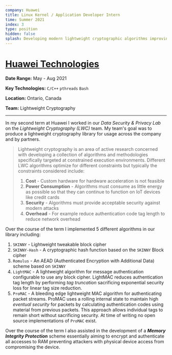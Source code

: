 ```yaml
---
company: Huawei
title: Linux Kernel / Application Developer Intern
time: Summer 2021
index: 3
type: position
hidden: false
splash: Developing modern lightweight cryptographic algorithms improving data security in next-gen IoT devices
---
```


# [Huawei Technologies](https://www.huawei.com/)

**Date Range:** May - Aug 2021

**Key Technologies:** `C/C++` `pthreads` `Bash`

**Location:** Ontario, Canada

**Team:** Lightweight Cryptography

---

In my second term at Huawei I worked in our *Data Security & Privacy Lab* on the *Lightweight Cryptography (LWC)* team. My team's goal was to produce a lightweight cryptography library for usage across the company and by partners.

> Lightweight cryptography is an area of active research concerned with developing a collection of algorithms and methodologies specifically targeted at constrained execution environments. Different LWC algorithms optimize for different constraints but typically the constraints considered include:
> 1. **Cost** - Custom hardware for hardware acceleration is not feasible
> 2. **Power Consumption** - Algorithms must consume as little energy as possible so that they can continue to function on IoT devices like credit cards
> 3. **Security** - Algorithms must provide acceptable security against modern attacks
> 4. **Overhead** - For example reduce authentication code tag length to reduce network overhead

Over the course of the term I implemented 5 different algorithms in our library including:
1. `SKINNY` - Lightweight tweakable block cipher
2. `SKINNY-Hash` - A cryptographic hash function based on the `SKINNY` Block cipher
3. `Romulus` - An AEAD (Authenticated Encryption with Additional Data) scheme based on `SKINNY`
4. `LightMAC` - A lightweight algorithm for message authentication configurable to use any block cipher. LightMAC reduces authentication tag length by performing *tag truncation* sacrificing exponential security loss for linear tag size reduction.
5. `ProMAC` - A bleeding edge lightweight MAC algorithm for authenticating packet streams. ProMAC uses a rolling internal state to maintain high *eventual security* for packets by calculating authentication codes using material from previous packets. This approach allows individual tags to remain short without sacrificing security. At time of writing no open source implementations of `ProMAC` exist.

Over the course of the term I also assisted in the development of a ***Memory Integrity Protection*** scheme essentially aiming to encrypt and authenticate all accesses to RAM preventing attackers with physical device access from compromising the device.
